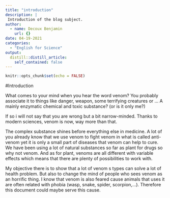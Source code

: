 ```yaml
---
title: "introduction"
description: |
 Introduction of the blog subject.
author:
  - name: Decoux Benjamin
    url: {}
date: 04-19-2021
categories:
  - "English for Science"
output:
  distill::distill_article:
    self_contained: false
---
```


```r
knitr::opts_chunk$set(echo = FALSE)
```

#Introduction

What comes to your mind when you hear the word venom? You probably associate it to things like danger, weapon, some terrifying creatures or … A mainly enzymatic chemical and toxic substance? (or is it only me?)

If so i will not say that you are wrong but a bit narrow-minded. Thanks to modern sciences, venom is now, way more than that.

The complex substance shines before everything else in medicine. A lot of you already know that we use venom to fight venom in what is called anti-venom yet it is only a small part of diseases that venom can help to cure. We have been using a lot of natural substances so far as plant for drugs so why not venom. And as for plant, venoms are all different with variable effects which means that there are plenty of possibilities to work with.

My objective there is to show that a lot of venom s types can solve a lot of health problem. But also to change the mind of people who sees venom as an horrific thing. I know that venom is also feared cause animals that uses it are often related with phobia (wasp, snake, spider, scorpion,…). Therefore this document could maybe serve this cause.
